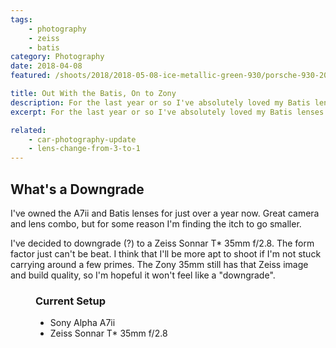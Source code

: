 ```yaml
---
tags:
    - photography
    - zeiss
    - batis
category: Photography
date: 2018-04-08
featured: /shoots/2018/2018-05-08-ice-metallic-green-930/porsche-930-2018_003.jpg

title: Out With the Batis, On to Zony
description: For the last year or so I've absolutely loved my Batis lenses. However, I think it's time for a change to the Sony Zeiss
excerpt: For the last year or so I've absolutely loved my Batis lenses. However, I think it's time for a change to the Sony Zeiss. The whole point of going mirrorless was to keep size and weight down as much as possible. I'm really liking the design of the Sony Zeiss 35mm f/2.8. The Batis lenses aren't heavy per se, but they can't compare to the 35mm.

related:
    - car-photography-update
    - lens-change-from-3-to-1
---
```



## What's a Downgrade

I've owned the A7ii and Batis lenses for just over a year now. Great camera and lens combo, but for some reason I'm finding the itch to go smaller.

I've decided to downgrade (?) to a Zeiss Sonnar T\* 35mm f/2.8. The form factor just can't be beat. I think that I'll be more apt to shoot if I'm not stuck carrying around a few primes. The Zony 35mm still has that Zeiss image and build quality, so I'm hopeful it won't feel like a "downgrade".

<Figure src="/shoots/2018/2018-05-08-ice-metallic-green-930/porsche-930-2018_008.jpg" sizes="(min-width: 768px) 75vw, 100vw" class="h-full w-full" />

### Current Setup

-   Sony Alpha A7ii
-   Zeiss Sonnar T\* 35mm f/2.8
